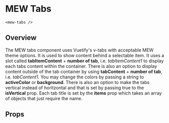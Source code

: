 

# MEW Tabs
`<mew-tabs />`

## Overview
The MEW tabs component uses Vuetify's v-tabs with acceptable MEW theme options. It is used to 
show content behind a selectable item. It uses a slot called **tabItemContent** + **number of tab**, i.e. *tabItemContent1* to
display each tabs content within the container. There is also an option to display content
outside of the tab container by using **tabContent** + **number of tab**, i.e. *tabContent1*. 
You may change the colors by passing a string to **activeColor** or **background**.
There is also an option to make the tabs vertical instead of horitzontal and that is set by passing true
to the **isVertical** prop. Each tab title is set by the **items** prop which takes an array of objects that just require the name.


## Props
<Props of={MewTabs} />
<Preview><Story id="mewtabs--mew-tabs" /></Preview>

